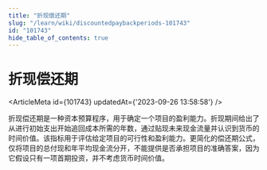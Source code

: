 ```yaml
---
title: "折现偿还期"
slug: "/learn/wiki/discountedpaybackperiods-101743"
id: "101743"
hide_table_of_contents: true
---
```



# 折现偿还期

<ArticleMeta id={101743} updatedAt={'2023-09-26 13:58:58'} />
<div className='border-solid border-b border-t-0 my-4 border-[var(--ifm-color-gray-300)]' />

折现偿还期是一种资本预算程序，用于确定一个项目的盈利能力。折现期间给出了从进行初始支出开始追回成本所需的年数，通过贴现未来现金流量并认识到货币的时间价值。该指标用于评估给定项目的可行性和盈利能力。更简化的偿还期公式，仅将项目的总付现和年平均现金流分开，不能提供是否承担项目的准确答案，因为它假设只有一项首期投资，并不考虑货币时间价值。
